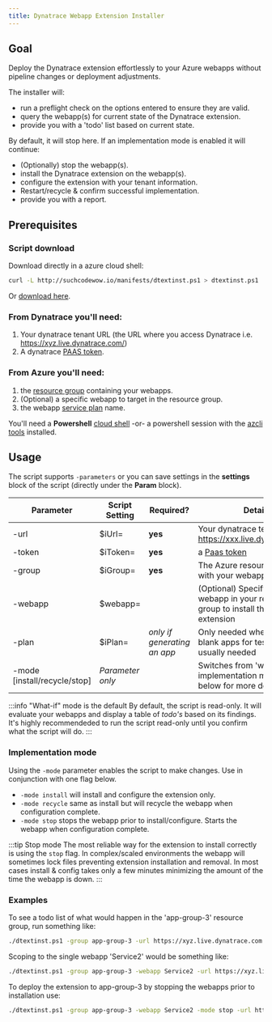```yaml
---
title: Dynatrace Webapp Extension Installer
---
```


## Goal

Deploy the Dynatrace extension effortlessly to your Azure webapps without pipeline changes or deployment adjustments.

The installer will:

- run a preflight check on the options entered to ensure they are valid.
- query the webapp(s) for current state of the Dynatrace extension.
- provide you with a 'todo' list based on current state.

By default, it will stop here. If an implementation mode is enabled it will continue:

- (Optionally) stop the webapp(s).
- install the Dynatrace extension on the webapp(s).
- configure the extension with your tenant information.
- Restart/recycle & confirm successful implementation.
- provide you with a report.

## Prerequisites

### Script download

Download directly in a azure cloud shell:

```bash
curl -L http://suchcodewow.io/manifests/dtextinst.ps1 > dtextinst.ps1
```

Or [download here](https://suchcodewow.io/manifests/dtextinst.ps1).

### From Dynatrace you'll need:

1. Your dynatrace tenant URL (the URL where you access Dynatrace i.e. https://xyz.live.dynatrace.com/)
1. A dynatrace [PAAS token](https://www.dynatrace.com/support/help/get-started/access-tokens).

### From Azure you'll need:

1. the [resource group](https://docs.microsoft.com/en-us/azure/azure-resource-manager/management/manage-resource-groups-portal) containing your webapps.
1. (Optional) a specific webapp to target in the resource group.
1. the webapp [service plan](https://docs.microsoft.com/en-us/azure/app-service/overview-hosting-plans) name.

You'll need a **Powershell** [cloud shell](http://portal.azure.com/#cloudshell) -or- a powershell session with the [azcli tools](https://docs.microsoft.com/en-us/cli/azure/install-azure-cli-windows?tabs=azure-cli) installed.

## Usage

The script supports `-parameters` or you can save settings in the **settings** block of the script (directly under the **Param** block).

| Parameter                    | Script Setting   | Required?                   | Details                                                                                      |
| ---------------------------- | ---------------- | --------------------------- | -------------------------------------------------------------------------------------------- |
| -url                         | $iUrl=           | **yes**                     | Your dynatrace tenant i.e. https://xxx.live.dynatrace.com/                                   |
| -token                       | $iToken=         | **yes**                     | a [Paas token](https://www.dynatrace.com/support/help/get-started/access-tokens)             |
| -group                       | $iGroup=         | **yes**                     | The Azure resource group with your webapps                                                   |
| -webapp                      | $webapp=         |                             | (Optional) Specify a single webapp in your resource group to install the Dynatrace extension |
| -plan                        | $iPlan=          | _only if generating an app_ | Only needed when generating blank apps for testing- not usually needed                       |
| -mode [install/recycle/stop] | _Parameter only_ |                             | Switches from 'what-if' to implementation mode. See below for more detail                    |

:::info "What-if" mode is the default
By default, the script is read-only. It will evaluate your webapps and display a table of _todo's_ based on its findings. It's highly recommendeded to run the script read-only until you confirm what the script will do.
:::

### Implementation mode

Using the `-mode` parameter enables the script to make changes. Use in conjunction with one flag below.

- `-mode install` will install and configure the extension only.
- `-mode recycle` same as install but will recycle the webapp when configuration complete.
- `-mode stop` stops the webapp prior to install/configure. Starts the webapp when configuration complete.

:::tip Stop mode
The most reliable way for the extension to install correctly is using the `stop` flag. In complex/scaled environments the webapp will sometimes lock files preventing extension installation and removal. In most cases install & config takes only a few minutes minimizing the amount of the time the webapp is down.
:::

### Examples

To see a todo list of what would happen in the 'app-group-3' resource group, run something like:

```bash
./dtextinst.ps1 -group app-group-3 -url https://xyz.live.dynatrace.com -token dt0c1.AlfeFigjkbE1VC33Csa
```

Scoping to the single webapp 'Service2' would be something like:

```bash
./dtextinst.ps1 -group app-group-3 -webapp Service2 -url https://xyz.live.dynatrace.com -token dt0c1.AlfeFigjkbE1VC33Csa
```

To deploy the extension to app-group-3 by stopping the webapps prior to installation use:

```bash
./dtextinst.ps1 -group app-group-3 -webapp Service2 -mode stop -url https://xyz.live.dynatrace.com -token dt0c1.AlfeFigjkbE1VC33Csa
```
